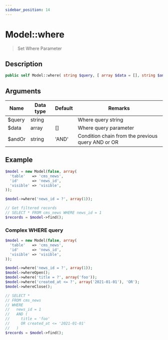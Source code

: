 ```yaml
---
sidebar_position: 14
---
```


# Model::where

> Set Where Parameter

## Description

```php
public self Model::where( string $query, [ array $data = [], string $andOr = 'AND' ] )
```

## Arguments

| Name | Data type | Default | Remarks |
| --- | --- | --- | --- |
| $query | string |  | Where query string |
| $data | array | [] | Where query parameter |
| $andOr | string | 'AND' | Condition chain from the previous query AND or OR |

## Example

```php title="Controller"
$model = new Model(false, array(
  'table'   => 'cms_news',
  'id'      => 'news_id',
  'visible' => 'visible',
));

$model->where('news_id = ?', array(1));

// Get filtered records
// SELECT * FROM cms_news WHERE news_id = 1
$records = $model->find();
```

### Complex WHERE query

```php title="Controller"
$model = new Model(false, array(
  'table'   => 'cms_news',
  'id'      => 'news_id',
  'visible' => 'visible',
));

$model->where('news_id = ?', array(1));
$model->whereOpen();
$model->where('title = ?', array('foo'));
$model->where('created_at <= ?', array('2021-01-01'), 'OR');
$model->whereClose();

// SELECT *
// FROM cms_news
// WHERE
//   news_id = 1
//   AND (
//     title = 'foo'
//     OR created_at <= '2021-01-01'
//   )
$records = $model->find();
```
